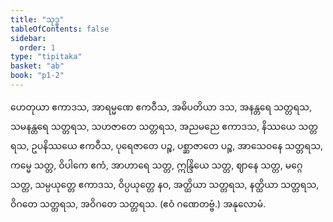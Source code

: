 ```yaml
---
title: "သုဒ္ဓ"
tableOfContents: false
sidebar:
  order: 1
type: "tipitaka"
basket: "ab"
book: "p1-2"
---
```



<DynamicBreadcrumb />

<Division number="107" book="p1-2" e="ch" v="37" p="235">

<Paragraph number="1389" book="p1-2">
ဟေတုယာ ဧကာဒသ, အာရမ္မဏေ ဧကဝီသ, အဓိပတိယာ ဒသ, အနန္တရေ သတ္တရသ, သမနန္တရေ သတ္တရသ, သဟဇာတေ သတ္တရသ, အညမညေ ဧကာဒသ, နိဿယေ သတ္တရသ, ဥပနိဿယေ ဧကဝီသ, ပုရေဇာတေ ပဉ္စ, ပစ္ဆာဇာတေ ပဉ္စ, အာသေဝနေ သတ္တရသ, ကမ္မေ သတ္တ, ဝိပါကေ ဧကံ, အာဟာရေ သတ္တ, ဣန္ဒြိယေ သတ္တ, ဈာနေ သတ္တ, မဂ္ဂေ သတ္တ, သမ္ပယုတ္တေ ဧကာဒသ, ဝိပ္ပယုတ္တေ နဝ, အတ္ထိယာ သတ္တရသ, နတ္ထိယာ သတ္တရသ, ဝိဂတေ သတ္တရသ, အဝိဂတေ သတ္တရသ. (ဧဝံ ဂဏေတဗ္ဗံ.)

</Paragraph>
</Division>

<Paragraph number="1390" type="center" book="p1-2">
အနုလောမံ.
</Paragraph>